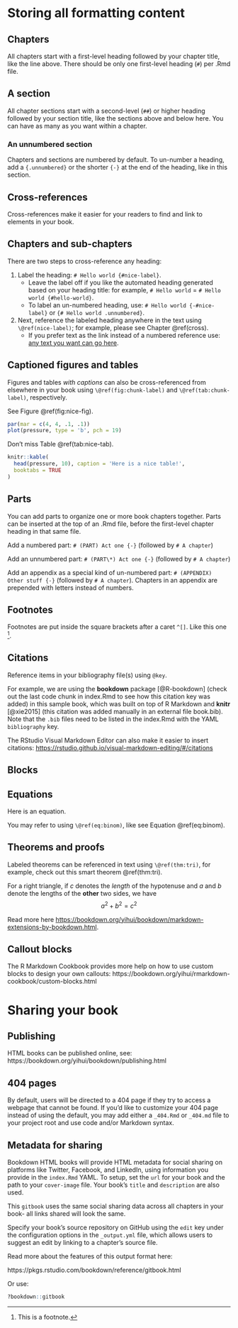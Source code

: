 # Storing all formatting content

## Chapters

All chapters start with a first-level heading followed by your chapter title, like the line above. There should be only one first-level heading (`#`) per .Rmd file.

## A section

All chapter sections start with a second-level (`##`) or higher heading followed by your section title, like the sections above and below here. You can have as many as you want within a chapter.

### An unnumbered section {-}

Chapters and sections are numbered by default. To un-number a heading, add a `{.unnumbered}` or the shorter `{-}` at the end of the heading, like in this section.

## Cross-references {#cross}

Cross-references make it easier for your readers to find and link to elements in your book.

## Chapters and sub-chapters

There are two steps to cross-reference any heading:

1. Label the heading: `# Hello world {#nice-label}`. 
    - Leave the label off if you like the automated heading generated based on your heading title: for example, `# Hello world` = `# Hello world {#hello-world}`.
    - To label an un-numbered heading, use: `# Hello world {-#nice-label}` or `{# Hello world .unnumbered}`.

1. Next, reference the labeled heading anywhere in the text using `\@ref(nice-label)`; for example, please see Chapter \@ref(cross). 
    - If you prefer text as the link instead of a numbered reference use: [any text you want can go here](#cross).

## Captioned figures and tables

Figures and tables *with captions* can also be cross-referenced from elsewhere in your book using `\@ref(fig:chunk-label)` and `\@ref(tab:chunk-label)`, respectively.

See Figure \@ref(fig:nice-fig).

```r
par(mar = c(4, 4, .1, .1))
plot(pressure, type = 'b', pch = 19)
```

Don't miss Table \@ref(tab:nice-tab).

```r
knitr::kable(
  head(pressure, 10), caption = 'Here is a nice table!',
  booktabs = TRUE
)
```

## Parts

You can add parts to organize one or more book chapters together. Parts can be inserted at the top of an .Rmd file, before the first-level chapter heading in that same file. 

Add a numbered part: `# (PART) Act one {-}` (followed by `# A chapter`)

Add an unnumbered part: `# (PART\*) Act one {-}` (followed by `# A chapter`)

Add an appendix as a special kind of un-numbered part: `# (APPENDIX) Other stuff {-}` (followed by `# A chapter`). Chapters in an appendix are prepended with letters instead of numbers.


## Footnotes

Footnotes are put inside the square brackets after a caret `^[]`. Like this one ^[This is a footnote.]. 

## Citations

Reference items in your bibliography file(s) using `@key`.

For example, we are using the **bookdown** package [@R-bookdown] (check out the last code chunk in index.Rmd to see how this citation key was added) in this sample book, which was built on top of R Markdown and **knitr** [@xie2015] (this citation was added manually in an external file book.bib). 
Note that the `.bib` files need to be listed in the index.Rmd with the YAML `bibliography` key.


The RStudio Visual Markdown Editor can also make it easier to insert citations: <https://rstudio.github.io/visual-markdown-editing/#/citations>


## Blocks

## Equations

Here is an equation.

\begin{equation} 
  f\left(k\right) = \binom{n}{k} p^k\left(1-p\right)^{n-k}
  (\#eq:binom)
\end{equation} 

You may refer to using `\@ref(eq:binom)`, like see Equation \@ref(eq:binom).


## Theorems and proofs

Labeled theorems can be referenced in text using `\@ref(thm:tri)`, for example, check out this smart theorem \@ref(thm:tri).

::: {.theorem #tri}
For a right triangle, if $c$ denotes the *length* of the hypotenuse
and $a$ and $b$ denote the lengths of the **other** two sides, we have
$$a^2 + b^2 = c^2$$
:::

Read more here <https://bookdown.org/yihui/bookdown/markdown-extensions-by-bookdown.html>.

## Callout blocks


The R Markdown Cookbook provides more help on how to use custom blocks to design your own callouts: https://bookdown.org/yihui/rmarkdown-cookbook/custom-blocks.html







# Sharing your book

## Publishing

HTML books can be published online, see: https://bookdown.org/yihui/bookdown/publishing.html

## 404 pages

By default, users will be directed to a 404 page if they try to access a webpage that cannot be found. If you'd like to customize your 404 page instead of using the default, you may add either a `_404.Rmd` or `_404.md` file to your project root and use code and/or Markdown syntax.

## Metadata for sharing

Bookdown HTML books will provide HTML metadata for social sharing on platforms like Twitter, Facebook, and LinkedIn, using information you provide in the `index.Rmd` YAML. To setup, set the `url` for your book and the path to your `cover-image` file. Your book's `title` and `description` are also used.



This `gitbook` uses the same social sharing data across all chapters in your book- all links shared will look the same.

Specify your book's source repository on GitHub using the `edit` key under the configuration options in the `_output.yml` file, which allows users to suggest an edit by linking to a chapter's source file. 

Read more about the features of this output format here:

https://pkgs.rstudio.com/bookdown/reference/gitbook.html

Or use:

```r
?bookdown::gitbook
```



